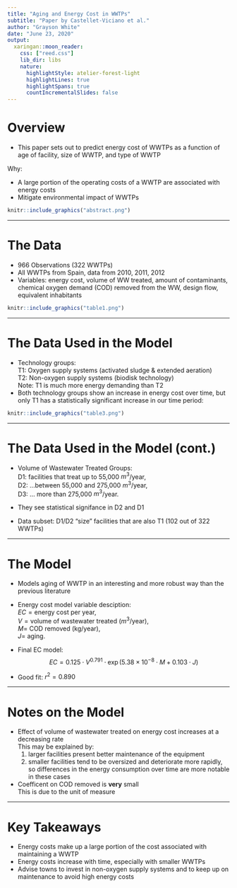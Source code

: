 ```yaml
---
title: "Aging and Energy Cost in WWTPs"
subtitle: "Paper by Castellet-Viciano et al."
author: "Grayson White"
date: "June 23, 2020"
output:
  xaringan::moon_reader:
    css: ["reed.css"]
    lib_dir: libs
    nature:
      highlightStyle: atelier-forest-light
      highlightLines: true
      highlightSpans: true
      countIncrementalSlides: false
---
```


# Overview

* This paper sets out to predict energy cost of WWTPs as a function of age of facility, size of WWTP, and type of WWTP

Why:

* A large portion of the operating costs of a WWTP are associated with energy costs
* Mitigate environmental impact of WWTPs

```r
knitr::include_graphics("abstract.png")
```

---

# The Data

* 966 Observations (322 WWTPs)
* All WWTPs from Spain, data from 2010, 2011, 2012
* Variables: energy cost, volume of WW treated, amount of contaminants, chemical oxygen demand (COD) removed from the WW, design flow, equivalent inhabitants

```r
knitr::include_graphics("table1.png")
```

---

# The Data Used in the Model

* Technology groups:    
    T1: Oxygen supply systems (activated sludge & extended aeration)    
    T2: Non-oxygen supply systems (biodisk technology)    
    Note: T1 is much more energy demanding than T2
* Both technology groups show an increase in energy cost over time, but only T1 has a statistically significant increase in our time period:

```r
knitr::include_graphics("table3.png")
```

---

# The Data Used in the Model (cont.)

* Volume of Wastewater Treated Groups:       
    D1: facilities that treat up to 55,000 $m^3$/year,       
    D2: $\dots$between 55,000 and 275,000 $m^3$/year,    
    D3: $\dots$ more than 275,000 $m^3$/year.
* They see statistical signifance in D2 and D1


* Data subset: D1/D2 "size" facilities that are also T1 (102 out of 322 WWTPs)

---

# The Model

* Models aging of WWTP in an interesting and more robust way than the previous literature
* Energy cost model variable desciption:     
    $EC = \text{energy cost per year}$,    
    $V = \text{volume of wastewater treated}~ (m^3 / \text{year})$,    
    $M =$ COD removed (kg/year),    
    $J =$ aging.
* Final EC model:
$$
EC = 0.125 \cdot V^{0.791} \cdot \exp(5.38 \times 10^{-8} \cdot M + 0.103 \cdot J)
$$

* Good fit: $r^2 = 0.890$

---

# Notes on the Model

* Effect of volume of wastewater treated on energy cost increases at a decreasing rate         
    This may be explained by:      
    (1) larger facilities present better maintenance of the equipment     
    (2) smaller facilities tend to be oversized and deteriorate more rapidly, so differences in the energy consumption over time are more notable in these cases
    
* Coefficent on COD removed is **very** small       
    This is due to the unit of measure

---

# Key Takeaways

* Energy costs make up a large portion of the cost associated with maintaining a WWTP
* Energy costs increase with time, especially with smaller WWTPs
* Advise towns to invest in non-oxygen supply systems and to keep up on maintenance to avoid high energy costs